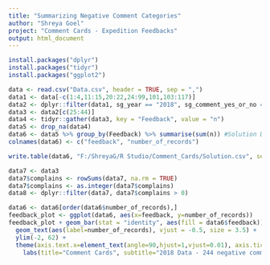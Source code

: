 ```yaml
---
title: "Summarizing Negative Comment Categories"
author: "Shreya Goel"
project: "Comment Cards - Expedition Feedbacks"
output: html_document
---
```


```r
install.packages("dplyr")
install.packages("tidyr")
install.packages("ggplot2")
```

```r
data <- read.csv("Data.csv", header = TRUE, sep = ",")
data1 <- data[-c(1:4,11:15,20:22,24:99,101,103:117)]
data2 <- dplyr::filter(data1, sg_year == "2018", sg_comment_yes_or_no == "1", sg_number_of_negatives >= "1")
data3 <- data2[c(25:44)]
data4 <- tidyr::gather(data3, key = "Feedback", value = "n")
data5 <- drop_na(data4)
data6 <- data5 %>% group_by(Feedback) %>% summarise(sum(n)) #Solution DATASET
colnames(data6) <- c("feedback", "number_of_records")
```

```r
write.table(data6, "F:/ShreyaG/R Studio/Comment_Cards/Solution.csv", sep=",")
```

```r
data7 <- data3
data7$complains <- rowSums(data7, na.rm = TRUE)
data7$complains <- as.integer(data7$complains)
data8 <- dplyr::filter(data7, data7$complains > 0)
```

```r
data6 <- data6[order(data6$number_of_records),]
feedback_plot <- ggplot(data6, aes(x=feedback, y=number_of_records))
feedback_plot + geom_bar(stat = "identity", aes(fill = data6$feedback)) + 
  geom_text(aes(label=number_of_records), vjust = -0.5, size = 3.5) +
  ylim(-2, 62) + 
  theme(axis.text.x=element_text(angle=90,hjust=1,vjust=0.01), axis.ticks.x=element_blank(), plot.title = element_text(face = "bold", size=15), legend.position = "none") +
    labs(title="Comment Cards", subtitle="2018 Data - 244 negative comments analyzed", y="Number of Records", x="Feedback")
```
